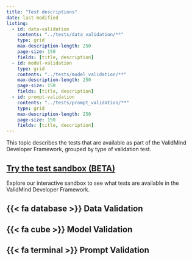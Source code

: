 ```yaml
---
title: "Test descriptions"
date: last-modified
listing:
  - id: data-validation
    contents: "../tests/data_validation/**"
    type: grid
    max-description-length: 250
    page-size: 150
    fields: [title, description]
  - id: model-validation
    type: grid
    contents: "../tests/model_validation/**"
    max-description-length: 250
    page-size: 150
    fields: [title, description]
  - id: prompt-validation
    contents: "../tests/prompt_validation/**"
    type: grid
    max-description-length: 250
    page-size: 150
    fields: [title, description]  
---
```


This topic describes the tests that are available as part of the ValidMind Developer Framework, grouped by type of validation test.

::: {.callout-tip}
## [Try the test sandbox (BETA)](test-sandbox.qmd)

Explore our interactive sandbox to see what tests are available in the ValidMind Developer Framework.
:::

:::{.panel-tabset}

## {{< fa database >}} Data Validation

:::{#data-validation}
:::

## {{< fa cube >}} Model Validation

:::{#model-validation}
:::

## {{< fa terminal >}} Prompt Validation

:::{#prompt-validation}
:::

:::